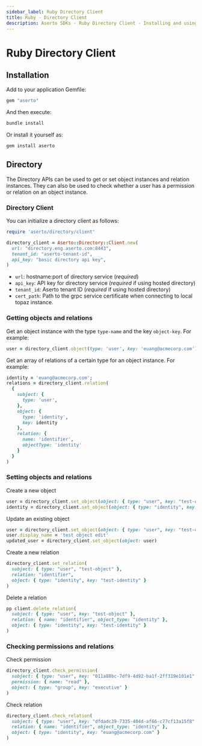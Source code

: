 ```yaml
---
sidebar_label: Ruby Directory Client
title: Ruby - Directory Client
description: Aserto SDKs - Ruby Directory Client - Installing and using the Ruby Directory Client
---
```


# Ruby Directory Client

## Installation
Add to your application Gemfile:

```ruby
gem "aserto"
```

And then execute:
```bash
bundle install
```
Or install it yourself as:
```bash
gem install aserto
```

## Directory

The Directory APIs can be used to get or set object instances and relation instances. They can also be used to check whether a user has a permission or relation on an object instance.

### Directory Client

You can initialize a directory client as follows:

```ruby
require 'aserto/directory/client'

directory_client = Aserto::Directory::Client.new(
  url: "directory.eng.aserto.com:8443",
  tenant_id: "aserto-tenant-id",
  api_key: "basic directory api key",
)
```

- `url`: hostname:port of directory service (_required_)
- `api_key`: API key for directory service (_required_ if using hosted directory)
- `tenant_id`: Aserto tenant ID (_required_ if using hosted directory)
- `cert_path`: Path to the grpc service certificate when connecting to local topaz instance.

### Getting objects and relations
Get an object instance with the type `type-name` and the key `object-key`. For example:

```ruby
user = directory_client.object(type: 'user', key: 'euang@acmecorp.com')
```

Get an array of relations of a certain type for an object instance. For example:

```ruby
identity = 'euang@acmecorp.com';
relations = directory_client.relation(
  {
    subject: {
      type: 'user',
    },
    object: {
      type: 'identity',
      key: identity
    },
    relation: {
      name: 'identifier',
      objectType: 'identity'
    }
  }
)
```

### Setting objects and relations

Create a new object
```ruby
user = directory_client.set_object(object: { type: "user", key: "test-object", display_name: "test object" })
identity = directory_client.set_object(object: { type: "identity", key: "test-identity" })
```

Update an existing object
```ruby
user = directory_client.set_object(object: { type: "user", key: "test-object", display_name: "test object" })
user.display_name = 'test object edit'
updated_user = directory_client.set_object(object: user)
```

Create a new relation
```ruby
directory_client.set_relation(
  subject: { type: "user", "test-object" },
  relation: "identifier",
  object: { type: "identity", key: "test-identity" }
)
```

Delete a relation
```ruby
pp client.delete_relation(
  subject: { type: "user", key: "test-object" },
  relation: { name: "identifier", object_type: "identity" },
  object: { type: "identity", key: "test-identity" }
)
```

### Checking permissions and relations
Check permission
```ruby
directory_client.check_permission(
  subject: { type: "user", key: "011a88bc-7df9-4d92-ba1f-2ff319e101e1" },
  permission: { name: "read" },
  object: { type: "group", key: "executive" }
)
```

Check relation
```ruby
directory_client.check_relation(
  subject: { type: "user", key: "dfdadc39-7335-404d-af66-c77cf13a15f8" },
  relation: { name: "identifier", object_type: "identity" },
  object: { type: "identity", key: "euang@acmecorp.com" }
)
```
